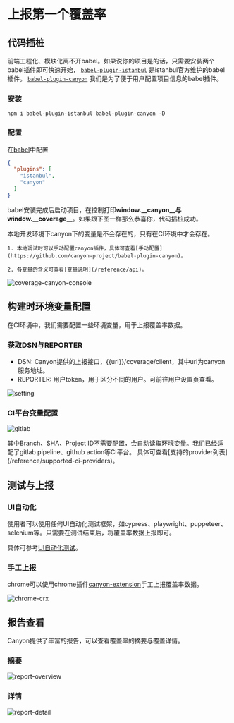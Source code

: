 # 上报第一个覆盖率

## 代码插桩

前端工程化、模块化离不开babel。如果说你的项目是的话，只需要安装两个babel插件即可快速开始，
[`babel-plugin-istanbul`](https://github.com/istanbuljs/babel-plugin-istanbul) 是istanbul官方维护的babel插件。
[`babel-plugin-canyon`](https://github.com/canyon-project/babel-plugin-canyon) 我们是为了便于用户配置项目信息的babel插件。

### 安装

```shell copy
npm i babel-plugin-istanbul babel-plugin-canyon -D
```

### 配置

在[babel](https://babeljs.io/docs/config-files#configuration-file-types)中配置
```json
{
  "plugins": [
    "istanbul",
    "canyon"
  ]
}
```

babel安装完成后启动项目，在控制打印**window.\_\_canyon\_\_**与**window.\_\_coverage\_\_**。如果跟下图一样那么恭喜你，代码插桩成功。

<Callout emoji="💡">
    本地开发环境下canyon下的变量是不会存在的，只有在CI环境中才会存在。

    1. 本地调试时可以手动配置canyon插件，具体可查看[手动配置](https://github.com/canyon-project/babel-plugin-canyon)。

    2. 各变量的含义可查看[变量说明](/reference/api)。
</Callout>

![coverage-canyon-console](/coverage-canyon-console.png)



## 构建时环境变量配置

在CI环境中，我们需要配置一些环境变量，用于上报覆盖率数据。

### 获取DSN与REPORTER

- DSN: Canyon提供的上报接口，\{\{url\}\}/coverage/client，其中url为canyon服务地址。
- REPORTER: 用户token，用于区分不同的用户。可前往用户设置页查看。

![setting](/setting.png)

### CI平台变量配置

![gitlab](/gitlab-var-config.png)


<Callout type="info" emoji="ℹ️">
    其中Branch、SHA、Project ID不需要配置，会自动读取环境变量。我们已经适配了gitlab pipeline、github action等CI平台。
    具体可查看[支持的provider列表](/reference/supported-ci-providers)。
</Callout>






## 测试与上报

### UI自动化

使用者可以使用任何UI自动化测试框架，如cypress、playwright、puppeteer、selenium等。只需要在测试结束后，将覆盖率数据上报即可。

具体可参考[UI自动化测试](/end-to-end-testing/playwright)。

### 手工上报

chrome可以使用chrome插件[canyon-extension](https://chromewebstore.google.com/detail/canyon-extension/omnpafdjidgpdmlimbangcjjaaodbeof?hl=zh-CN&utm_source=ext_sidebar)手工上报覆盖率数据。

![chrome-crx](/chrome-crx.png)

## 报告查看

Canyon提供了丰富的报告，可以查看覆盖率的摘要与覆盖详情。

### 摘要

![report-overview](/report-overview.png)

### 详情

![report-detail](/report-detail.png)
